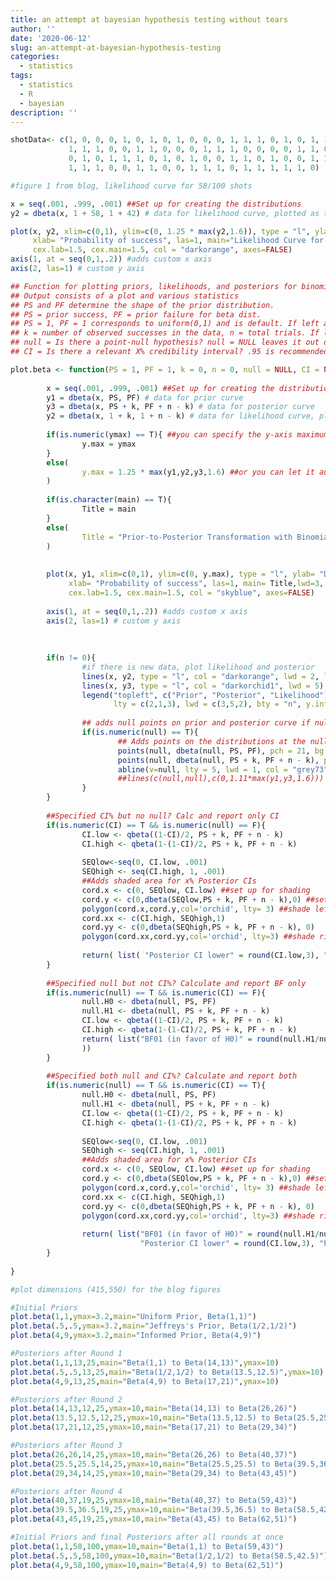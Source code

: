 ```yaml
---
title: an attempt at bayesian hypothesis testing without tears
author: ''
date: '2020-06-12'
slug: an-attempt-at-bayesian-hypothesis-testing
categories:
  - statistics
tags:
  - statistics
  - R
  - bayesian
description: ''
---
```


```r
shotData<- c(1, 0, 0, 0, 1, 0, 1, 0, 1, 0, 0, 0, 1, 1, 1, 0, 1, 0, 1, 1, 1, 0, 0, 1, 1, 0, 0,
             1, 1, 1, 0, 0, 1, 1, 0, 0, 0, 1, 1, 1, 0, 0, 0, 0, 1, 1, 0, 1, 1, 0, 1, 0, 0, 1,
             0, 1, 0, 1, 1, 1, 0, 1, 0, 1, 0, 0, 1, 1, 0, 1, 0, 0, 1, 1, 1, 1, 1, 1, 1, 1, 1,
             1, 1, 1, 0, 0, 1, 1, 0, 0, 1, 1, 1, 0, 1, 1, 1, 1, 1, 0)

#figure 1 from blog, likelihood curve for 58/100 shots

x = seq(.001, .999, .001) ##Set up for creating the distributions
y2 = dbeta(x, 1 + 58, 1 + 42) # data for likelihood curve, plotted as the posterior from a beta(1,1)

plot(x, y2, xlim=c(0,1), ylim=c(0, 1.25 * max(y2,1.6)), type = "l", ylab= "Density", lty = 3,
     xlab= "Probability of success", las=1, main="Likelihood Curve for 3-pt Shots", sub= "(Binomial Data, 58/100)",lwd=2,
     cex.lab=1.5, cex.main=1.5, col = "darkorange", axes=FALSE)
axis(1, at = seq(0,1,.2)) #adds custom x axis
axis(2, las=1) # custom y axis

## Function for plotting priors, likelihoods, and posteriors for binomial data
## Output consists of a plot and various statistics
## PS and PF determine the shape of the prior distribution.
## PS = prior success, PF = prior failure for beta dist. 
## PS = 1, PF = 1 corresponds to uniform(0,1) and is default. If left at default, posterior will be equivalent to likelihood
## k = number of observed successes in the data, n = total trials. If left at 0 only plots the prior dist.
## null = Is there a point-null hypothesis? null = NULL leaves it out of plots and calcs
## CI = Is there a relevant X% credibility interval? .95 is recommended and standard

plot.beta <- function(PS = 1, PF = 1, k = 0, n = 0, null = NULL, CI = NULL, ymax = "auto", main = NULL) {
        
        x = seq(.001, .999, .001) ##Set up for creating the distributions
        y1 = dbeta(x, PS, PF) # data for prior curve
        y3 = dbeta(x, PS + k, PF + n - k) # data for posterior curve
        y2 = dbeta(x, 1 + k, 1 + n - k) # data for likelihood curve, plotted as the posterior from a beta(1,1)
        
        if(is.numeric(ymax) == T){ ##you can specify the y-axis maximum
                y.max = ymax
        }        
        else(
                y.max = 1.25 * max(y1,y2,y3,1.6) ##or you can let it auto-select
        )
        
        if(is.character(main) == T){
                Title = main
        }
        else(
                Title = "Prior-to-Posterior Transformation with Binomial Data"
        )
        
        
        plot(x, y1, xlim=c(0,1), ylim=c(0, y.max), type = "l", ylab= "Density", lty = 2,
             xlab= "Probability of success", las=1, main= Title,lwd=3,
             cex.lab=1.5, cex.main=1.5, col = "skyblue", axes=FALSE)
        
        axis(1, at = seq(0,1,.2)) #adds custom x axis
        axis(2, las=1) # custom y axis
        
        
        
        if(n != 0){
                #if there is new data, plot likelihood and posterior
                lines(x, y2, type = "l", col = "darkorange", lwd = 2, lty = 3)
                lines(x, y3, type = "l", col = "darkorchid1", lwd = 5)
                legend("topleft", c("Prior", "Posterior", "Likelihood"), col = c("skyblue", "darkorchid1", "darkorange"), 
                       lty = c(2,1,3), lwd = c(3,5,2), bty = "n", y.intersp = .55, x.intersp = .1, seg.len=.7)
                
                ## adds null points on prior and posterior curve if null is specified and there is new data
                if(is.numeric(null) == T){
                        ## Adds points on the distributions at the null value if there is one and if there is new data
                        points(null, dbeta(null, PS, PF), pch = 21, bg = "blue", cex = 1.5)
                        points(null, dbeta(null, PS + k, PF + n - k), pch = 21, bg = "darkorchid", cex = 1.5)
                        abline(v=null, lty = 5, lwd = 1, col = "grey73")
                        ##lines(c(null,null),c(0,1.11*max(y1,y3,1.6))) other option for null line
                }
        }
        
        ##Specified CI% but no null? Calc and report only CI
        if(is.numeric(CI) == T && is.numeric(null) == F){
                CI.low <- qbeta((1-CI)/2, PS + k, PF + n - k)
                CI.high <- qbeta(1-(1-CI)/2, PS + k, PF + n - k)
                
                SEQlow<-seq(0, CI.low, .001)
                SEQhigh <- seq(CI.high, 1, .001)
                ##Adds shaded area for x% Posterior CIs
                cord.x <- c(0, SEQlow, CI.low) ##set up for shading
                cord.y <- c(0,dbeta(SEQlow,PS + k, PF + n - k),0) ##set up for shading
                polygon(cord.x,cord.y,col='orchid', lty= 3) ##shade left tail
                cord.xx <- c(CI.high, SEQhigh,1) 
                cord.yy <- c(0,dbeta(SEQhigh,PS + k, PF + n - k), 0)
                polygon(cord.xx,cord.yy,col='orchid', lty=3) ##shade right tail
                
                return( list( "Posterior CI lower" = round(CI.low,3), "Posterior CI upper" = round(CI.high,3)))
        }
        
        ##Specified null but not CI%? Calculate and report BF only 
        if(is.numeric(null) == T && is.numeric(CI) == F){
                null.H0 <- dbeta(null, PS, PF)
                null.H1 <- dbeta(null, PS + k, PF + n - k)
                CI.low <- qbeta((1-CI)/2, PS + k, PF + n - k)
                CI.high <- qbeta(1-(1-CI)/2, PS + k, PF + n - k)
                return( list("BF01 (in favor of H0)" = round(null.H1/null.H0,3), "BF10 (in favor of H1)" = round(null.H0/null.H1,3)
                ))
        }
        
        ##Specified both null and CI%? Calculate and report both
        if(is.numeric(null) == T && is.numeric(CI) == T){
                null.H0 <- dbeta(null, PS, PF)
                null.H1 <- dbeta(null, PS + k, PF + n - k)
                CI.low <- qbeta((1-CI)/2, PS + k, PF + n - k)
                CI.high <- qbeta(1-(1-CI)/2, PS + k, PF + n - k)
                
                SEQlow<-seq(0, CI.low, .001)
                SEQhigh <- seq(CI.high, 1, .001)
                ##Adds shaded area for x% Posterior CIs
                cord.x <- c(0, SEQlow, CI.low) ##set up for shading
                cord.y <- c(0,dbeta(SEQlow,PS + k, PF + n - k),0) ##set up for shading
                polygon(cord.x,cord.y,col='orchid', lty= 3) ##shade left tail
                cord.xx <- c(CI.high, SEQhigh,1) 
                cord.yy <- c(0,dbeta(SEQhigh,PS + k, PF + n - k), 0)
                polygon(cord.xx,cord.yy,col='orchid', lty=3) ##shade right tail
                
                return( list("BF01 (in favor of H0)" = round(null.H1/null.H0,3), "BF10 (in favor of H1)" = round(null.H0/null.H1,3),
                             "Posterior CI lower" = round(CI.low,3), "Posterior CI upper" = round(CI.high,3)))
        }
        
}

#plot dimensions (415,550) for the blog figures

#Initial Priors
plot.beta(1,1,ymax=3.2,main="Uniform Prior, Beta(1,1)")
plot.beta(.5,.5,ymax=3.2,main="Jeffreys's Prior, Beta(1/2,1/2)")
plot.beta(4,9,ymax=3.2,main="Informed Prior, Beta(4,9)")

#Posteriors after Round 1
plot.beta(1,1,13,25,main="Beta(1,1) to Beta(14,13)",ymax=10)
plot.beta(.5,.5,13,25,main="Beta(1/2,1/2) to Beta(13.5,12.5)",ymax=10)
plot.beta(4,9,13,25,main="Beta(4,9) to Beta(17,21)",ymax=10)

#Posteriors after Round 2
plot.beta(14,13,12,25,ymax=10,main="Beta(14,13) to Beta(26,26)")
plot.beta(13.5,12.5,12,25,ymax=10,main="Beta(13.5,12.5) to Beta(25.5,25.5)")
plot.beta(17,21,12,25,ymax=10,main="Beta(17,21) to Beta(29,34)")

#Posteriors after Round 3
plot.beta(26,26,14,25,ymax=10,main="Beta(26,26) to Beta(40,37)")
plot.beta(25.5,25.5,14,25,ymax=10,main="Beta(25.5,25.5) to Beta(39.5,36.5)")
plot.beta(29,34,14,25,ymax=10,main="Beta(29,34) to Beta(43,45)")

#Posteriors after Round 4
plot.beta(40,37,19,25,ymax=10,main="Beta(40,37) to Beta(59,43)")
plot.beta(39.5,36.5,19,25,ymax=10,main="Beta(39.5,36.5) to Beta(58.5,42.5)")
plot.beta(43,45,19,25,ymax=10,main="Beta(43,45) to Beta(62,51)")

#Initial Priors and final Posteriors after all rounds at once
plot.beta(1,1,58,100,ymax=10,main="Beta(1,1) to Beta(59,43)")
plot.beta(.5,.5,58,100,ymax=10,main="Beta(1/2,1/2) to Beta(58.5,42.5)")
plot.beta(4,9,58,100,ymax=10,main="Beta(4,9) to Beta(62,51)")
```




